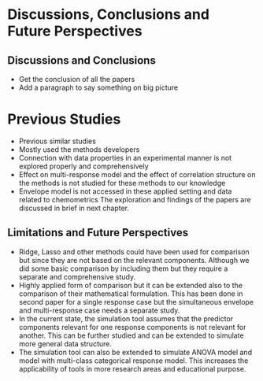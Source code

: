 # Discussions, Conclusions and Future Perspectives

## Discussions and Conclusions
- Get the conclusion of all the papers
- Add a paragraph to say something on big picture

# Previous Studies #
- Previous similar studies
- Mostly used the methods developers
- Connection with data properties in an experimental manner is not explored properly and comprehensively
- Effect on multi-response model and the effect of correlation structure on the methods is not studied for these methods to our knowledge
- Envelope model is not accessed in these applied setting and data related to chemometrics
The exploration and findings of the papers are discussed in brief in next chapter.

## Limitations and Future Perspectives
- Ridge, Lasso and other methods could have been used for comparison but since they are not based on the relevant components. Although we did some basic comparison by including them but they require a separate and comprehensive study.
- Highly applied form of comparison but it can be extended also to the comparison of their mathematical formulation. This has been done in second paper for a single response case but the simultaneous envelope and multi-response case needs a separate study.
- In the current state, the simulation tool assumes that the predictor components relevant for one response components is not relevant for another. This can be further studied and can be extended to simulate more general data structure.
- The simulation tool can also be extended to simulate ANOVA model and model with multi-class categorical response model. This increases the applicability of tools in more research areas and educational purpose.






